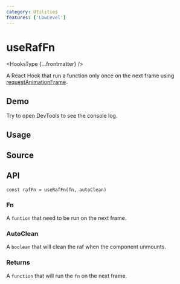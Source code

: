 ```yaml
---
category: Utilities
features: ['LowLevel']
---
```


# useRafFn


<HooksType {...frontmatter} />

A React Hook that run a function only once on the next frame using [requestAnimationFrame](https://developer.mozilla.org/en-US/docs/Web/API/window/requestAnimationFrame).

## Demo

Try to open DevTools to see the console log.


<App />

## Usage



## Source


<Source />

## API

```tsx
const rafFn = useRafFn(fn, autoClean)
```

### Fn

A `funtion` that need to be run on the next frame.

### AutoClean

A `boolean` that will clean the raf when the component unmounts.

### Returns

A `function` that will run the `fn` on the next frame.
